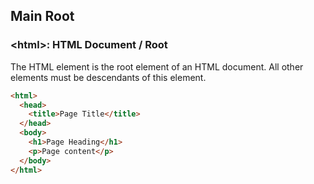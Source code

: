 ## Main Root

### \<html\>: HTML Document / Root

The HTML element is the root element of an HTML document. All other elements must be descendants of this element.

```html copy
<html>
  <head>
    <title>Page Title</title>
  </head>
  <body>
    <h1>Page Heading</h1>
    <p>Page content</p>
  </body>
</html>
```
